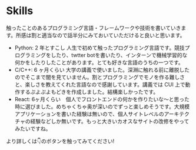 # Skills

触ったことのあるプログラミング言語・フレームワークや技術を書いていきます。所感は割と適当なので話半分にみておいていただけると良いと思います。

-   Python: 2 年とすこし  人生で初めて触ったプログラミング言語です。競技プログラミングをしたり、twtter botを書いたり、インターンで機械学習的な何かをしたりしたことがあります。とても好きな言語のうちの一つです。
-   C/C++: 6 ヶ月くらい  大学の講義で使いました。深淵に触れる前に離脱したのでそこまで闇を見ていません。割とプログラミングでモノを作る難しさと、楽しさを教えてくれた言語なので感謝しています。講義では CUI 上で動作するぷよぷよもどきを作成しました。結構楽しかったです。
-   React: 6ヶ月くらい　個人でフロントエンドの何かを作りたいな〜と思った時に選びました。めちゃくちゃ奥が深いのでずっと楽しめそうです。大規模アプリケーションを書いた経験は無いので、個人サイトレベルのアーキテクチャの経験などしか無いです。もっと大きいカオスなサイトの改修をやってみたいですね。

より詳しくは👇のボタンを触ってみてください!